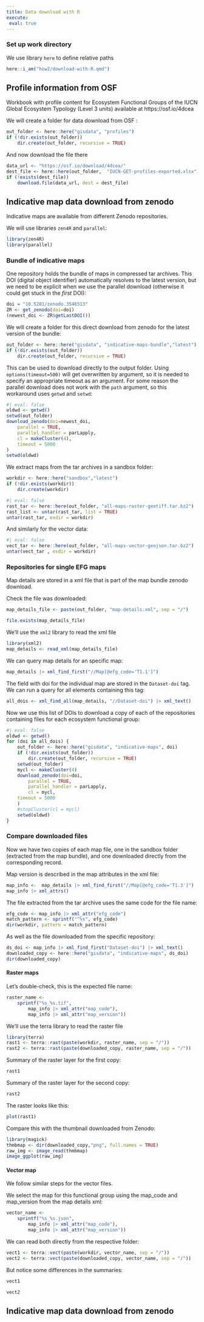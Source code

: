 ```yaml
---
title: Data download with R
execute: 
 eval: true
---
```


### Set up work directory

We use library `here` to define relative paths
```r
here::i_am("how2/download-with-R.qmd")
```


## Profile information from OSF

Workbook with profile content for Ecosystem Functional Groups of the IUCN Global Ecosystem Typology (Level 3 units) available at https://osf.io/4dcea

We will create a folder for data download from OSF :

```r
out_folder <- here::here("gisdata", "profiles")
if (!dir.exists(out_folder))
    dir.create(out_folder, recursive = TRUE)
```

And now download the file there

```r
data_url <- "https://osf.io/download/4dcea/"
dest_file <- here::here(out_folder,  "IUCN-GET-profiles-exported.xlsx")
if (!exists(dest_file))
    download.file(data_url, dest = dest_file)
```

## Indicative map data download from zenodo

Indicative maps are available from different Zenodo repositories.

We will use libraries `zen4R` and `parallel`:

```r
library(zen4R)
library(parallel)
```

### Bundle of indicative maps

One repository holds the bundle of maps in compressed tar archives. This DOI (digital object identifier) automatically resolves to the latest version, but we need to be explicit when we use the parallel download (otherwise it could get stuck in the _first_ DOI):

```r
doi = "10.5281/zenodo.3546513"
ZR <- get_zenodo(doi=doi)
(newest_doi <- ZR$getLastDOI())
```

We will create a folder for this direct download from zenodo for the latest version of the bundle:

```r
out_folder <- here::here("gisdata", "indicative-maps-bundle","latest")
if (!dir.exists(out_folder))
    dir.create(out_folder, recursive = TRUE)
```

This can be used to download directly to the output folder. Using `options(timeout=500)` will get overwritten by argument, so it is needed to specify an appropriate timeout as an argument.
For some reason the parallel download does not work with the `path` argument, so this workaround uses `getwd` and `setwd`:

```r
#| eval: false
oldwd <- getwd()
setwd(out_folder)
download_zenodo(doi=newest_doi,
    parallel = TRUE, 
    parallel_handler = parLapply, 
    cl = makeCluster(4),
    timeout = 5000
)
setwd(oldwd)
```

We extract maps from the tar archives in a sandbox folder:

```r
workdir <- here::here("sandbox","latest")
if (!dir.exists(workdir))
    dir.create(workdir)
```

```r
#| eval: false
rast_tar <- here::here(out_folder, "all-maps-raster-geotiff.tar.bz2")
rast_list <- untar(rast_tar, list = TRUE)
untar(rast_tar, exdir = workdir)

```

And similarly for the vector data:

```r
#| eval: false
vect_tar <- here::here(out_folder, "all-maps-vector-geojson.tar.bz2")
untar(vect_tar , exdir = workdir)
```

### Repositories for single EFG maps

Map details are stored in a xml file that is part of the map bundle zenodo download.

Check the file was downloaded:

```r
map_details_file <- paste(out_folder, "map-details.xml", sep = "/")

file.exists(map_details_file)
```

We'll use the `xml2` library to read the xml file

```r
library(xml2)
map_details <- read_xml(map_details_file)
```

We can query map details for an specific map:
```r
map_details |> xml_find_first("//Map[@efg_code='T1.1']")
```

The field with doi for the individual map are stored in the `Dataset-doi` tag. We can run a query for all elements containing this tag:

```r
all_dois <- xml_find_all(map_details, "//Dataset-doi") |> xml_text()
```

Now we use this list of DOIs to download a copy of each of the repositories containing files for each ecosystem functional group:

```r
#| eval: false
oldwd <- getwd()
for (doi in all_dois) {
    out_folder <- here::here("gisdata", "indicative-maps", doi)
    if (!dir.exists(out_folder))
        dir.create(out_folder, recursive = TRUE)
    setwd(out_folder)
    mycl <- makeCluster(4)
    download_zenodo(doi=doi,
        parallel = TRUE, 
        parallel_handler = parLapply, 
        cl = mycl,
    timeout = 5000
    )
    #stopCluster(cl = mycl)
    setwd(oldwd)
}
```

### Compare downloaded files

Now we have two copies of each map file, one in the sandbox folder (extracted from the map bundle), and one downloaded directly from the corresponding record.

Map version is described in the map attributes in the xml file:

```r
map_info <-  map_details |> xml_find_first("//Map[@efg_code='T1.3']")
map_info |> xml_attrs() 
```

The file extracted from the tar archive uses the same code for the file name:
```r
efg_code <- map_info |> xml_attr("efg_code")
match_pattern <- sprintf("^%s", efg_code)
dir(workdir, pattern = match_pattern)
```

As well as the file downloaded from the specific repository:
```r
ds_doi <- map_info |> xml_find_first("Dataset-doi") |> xml_text()
downloaded_copy <- here::here("gisdata", "indicative-maps", ds_doi)
dir(downloaded_copy)
```

#### Raster maps

Let's double-check, this is the expected file name:

```r
raster_name <- 
    sprintf("%s_%s.tif",
        map_info |> xml_attr("map_code"),
        map_info |> xml_attr("map_version"))
```


We'll use the terra library to read the raster file
```r
library(terra)
rast1 <- terra::rast(paste(workdir, raster_name, sep = "/"))
rast2 <- terra::rast(paste(downloaded_copy, raster_name, sep = "/"))

```

Summary of the raster layer for the first copy:

```r
rast1
```

Summary of the raster layer for the second copy:

```r
rast2
```

The raster looks like this:

```r
plot(rast1)
```

Compare this with the thumbnail downloaded from Zenodo: 

```r
library(magick)
thmbmap <- dir(downloaded_copy,"png", full.names = TRUE)
raw_img <- image_read(thmbmap)
image_ggplot(raw_img)
```


#### Vector map

We follow similar steps for the vector files. 

We select the map for this functional group using the map_code and map_version from the map details xml:

```r
vector_name <- 
    sprintf("%s_%s.json",
        map_info |> xml_attr("map_code"),
        map_info |> xml_attr("map_version"))
```

We can read both directly from the respective folder:
```r
vect1 <- terra::vect(paste(workdir, vector_name, sep = "/"))
vect2 <- terra::vect(paste(downloaded_copy, vector_name, sep = "/"))
```

But notice some differences in the summaries:
```r
vect1
```

```r
vect2
```

## Indicative map data download from zenodo
